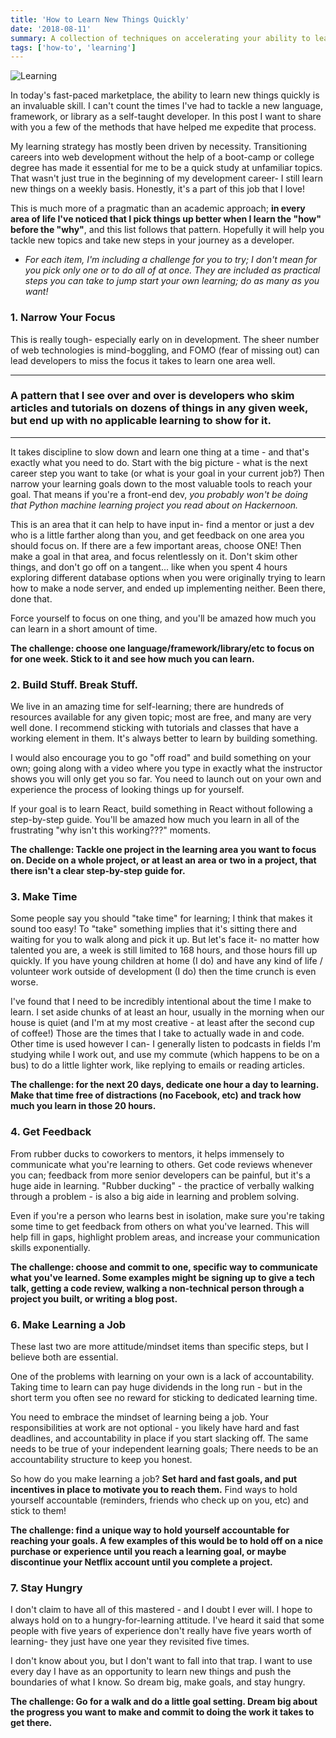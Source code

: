```yaml
---
title: 'How to Learn New Things Quickly'
date: '2018-08-11'
summary: A collection of techniques on accelerating your ability to learn
tags: ['how-to', 'learning']
---
```


![Learning](/static/images/learn.jpg)

In today's fast-paced marketplace, the ability to learn new things quickly is an invaluable skill. I can't count the times I've had to tackle a new language, framework, or library as a self-taught developer. In this post I want to share with you a few of the methods that have helped me expedite that process.

My learning strategy has mostly been driven by necessity. Transitioning careers into web development without the help of a boot-camp or college degree has made it essential for me to be a quick study at unfamiliar topics. That wasn't just true in the beginning of my development career- I still learn new things on a weekly basis. Honestly, it's a part of this job that I love!

This is much more of a pragmatic than an academic approach; **in every area of life I've noticed that I pick things up better when I learn the "how" before the "why"**, and this list follows that pattern. Hopefully it will help you tackle new topics and take new steps in your journey as a developer.

- _For each item, I'm including a challenge for you to try; I don't mean for you pick only one or to do all of at once. They are included as practical steps you can take to jump start your own learning; do as many as you want!_

### 1. Narrow Your Focus

This is really tough- especially early on in development. The sheer number of web technologies is mind-boggling, and FOMO (fear of missing out) can lead developers to miss the focus it takes to learn one area well.

---

### A pattern that I see over and over is developers who skim articles and tutorials on dozens of things in any given week, but end up with no applicable learning to show for it.

---

It takes discipline to slow down and learn one thing at a time - and that's exactly what you need to do. Start with the big picture - what is the next career step you want to take (or what is your goal in your current job?) Then narrow your learning goals down to the most valuable tools to reach your goal. That means if you're a front-end dev, _you probably won't be doing that Python machine learning project you read about on Hackernoon._

This is an area that it can help to have input in- find a mentor or just a dev who is a little farther along than you, and get feedback on one area you should focus on. If there are a few important areas, choose ONE! Then make a goal in that area, and focus relentlessly on it. Don't skim other things, and don't go off on a tangent... like when you spent 4 hours exploring different database options when you were originally trying to learn how to make a node server, and ended up implementing neither. Been there, done that.

Force yourself to focus on one thing, and you'll be amazed how much you can learn in a short amount of time.

**The challenge: choose one language/framework/library/etc to focus on for one week. Stick to it and see how much you can learn.**

### 2. Build Stuff. Break Stuff.

We live in an amazing time for self-learning; there are hundreds of resources available for any given topic; most are free, and many are very well done. I recommend sticking with tutorials and classes that have a working element in them. It's always better to learn by building something.

I would also encourage you to go "off road" and build something on your own; going along with a video where you type in exactly what the instructor shows you will only get you so far. You need to launch out on your own and experience the process of looking things up for yourself.

If your goal is to learn React, build something in React without following a step-by-step guide. You'll be amazed how much you learn in all of the frustrating "why isn't this working???" moments.

**The challenge: Tackle one project in the learning area you want to focus on. Decide on a whole project, or at least an area or two in a project, that there isn't a clear step-by-step guide for.**

### 3. Make Time

Some people say you should "take time" for learning; I think that makes it sound too easy! To "take" something implies that it's sitting there and waiting for you to walk along and pick it up. But let's face it- no matter how talented you are, a week is still limited to 168 hours, and those hours fill up quickly. If you have young children at home (I do) and have any kind of life / volunteer work outside of development (I do) then the time crunch is even worse.

I've found that I need to be incredibly intentional about the time I make to learn. I set aside chunks of at least an hour, usually in the morning when our house is quiet (and I'm at my most creative - at least after the second cup of coffee!) Those are the times that I take to actually wade in and code. Other time is used however I can- I generally listen to podcasts in fields I'm studying while I work out, and use my commute (which happens to be on a bus) to do a little lighter work, like replying to emails or reading articles.

**The challenge: for the next 20 days, dedicate one hour a day to learning. Make that time free of distractions (no Facebook, etc) and track how much you learn in those 20 hours.**

### 4. Get Feedback

From rubber ducks to coworkers to mentors, it helps immensely to communicate what you're learning to others. Get code reviews whenever you can; feedback from more senior developers can be painful, but it's a huge aide in learning. "Rubber ducking" - the practice of verbally walking through a problem - is also a big aide in learning and problem solving.

Even if you're a person who learns best in isolation, make sure you're taking some time to get feedback from others on what you've learned. This will help fill in gaps, highlight problem areas, and increase your communication skills exponentially.

**The challenge: choose and commit to one, specific way to communicate what you've learned. Some examples might be signing up to give a tech talk, getting a code review, walking a non-technical person through a project you built, or writing a blog post.**

### 6. Make Learning a Job

These last two are more attitude/mindset items than specific steps, but I believe both are essential.

One of the problems with learning on your own is a lack of accountability. Taking time to learn can pay huge dividends in the long run - but in the short term you often see no reward for sticking to dedicated learning time.

You need to embrace the mindset of learning being a job. Your responsibilities at work are not optional - you likely have hard and fast deadlines, and accountability in place if you start slacking off. The same needs to be true of your independent learning goals; There needs to be an accountability structure to keep you honest.

So how do you make learning a job? **Set hard and fast goals, and put incentives in place to motivate you to reach them.** Find ways to hold yourself accountable (reminders, friends who check up on you, etc) and stick to them!

**The challenge: find a unique way to hold yourself accountable for reaching your goals. A few examples of this would be to hold off on a nice purchase or experience until you reach a learning goal, or maybe discontinue your Netflix account until you complete a project.**

### 7. Stay Hungry

I don't claim to have all of this mastered - and I doubt I ever will. I hope to always hold on to a hungry-for-learning attitude. I've heard it said that some people with five years of experience don't really have five years worth of learning- they just have one year they revisited five times.

I don't know about you, but I don't want to fall into that trap. I want to use every day I have as an opportunity to learn new things and push the boundaries of what I know. So dream big, make goals, and stay hungry.

**The challenge: Go for a walk and do a little goal setting. Dream big about the progress you want to make and commit to doing the work it takes to get there.**
